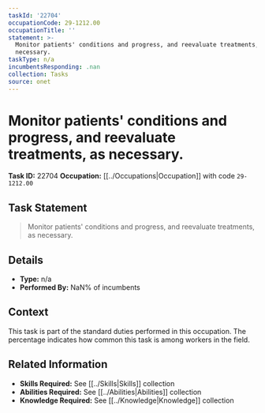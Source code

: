 ```yaml
---
taskId: '22704'
occupationCode: 29-1212.00
occupationTitle: ''
statement: >-
  Monitor patients' conditions and progress, and reevaluate treatments, as
  necessary.
taskType: n/a
incumbentsResponding: .nan
collection: Tasks
source: onet
---
```

# Monitor patients' conditions and progress, and reevaluate treatments, as necessary.

**Task ID:** 22704
**Occupation:** [[../Occupations|Occupation]] with code `29-1212.00`

## Task Statement

> Monitor patients' conditions and progress, and reevaluate treatments, as necessary.

## Details

- **Type:** n/a
- **Performed By:** NaN% of incumbents

## Context

This task is part of the standard duties performed in this occupation. The percentage indicates how common this task is among workers in the field.

## Related Information

- **Skills Required:** See [[../Skills|Skills]] collection
- **Abilities Required:** See [[../Abilities|Abilities]] collection
- **Knowledge Required:** See [[../Knowledge|Knowledge]] collection
